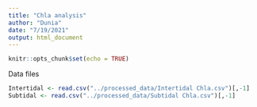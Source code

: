 ```yaml
---
title: "Chla analysis"
author: "Dunia"
date: "7/19/2021"
output: html_document
---
```


```r
knitr::opts_chunk$set(echo = TRUE)
```
Data files
```r
Intertidal <- read.csv("../processed_data/Intertidal Chla.csv")[,-1]
Subtidal <- read.csv("../processed_data/Subtidal Chla.csv")[,-1]
```

